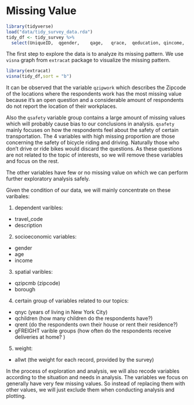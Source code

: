 # Missing Value

```r
library(tidyverse)
load("data/tidy_survey_data.rda")
tidy_df <- tidy_survey %>%
  select(UniqueID,	qgender,	qage,	qrace,	qeducation,	qincome,	qzipcmb,	qSurveyZone,	borough,	travel_code,	qlicense,	gFREIGHT1_qFREIGHT1_mA,gFREIGHT1_qFREIGHT2_mA,gFREIGHT1_qFREIGHT3_mA,gFREIGHT1_qFREIGHT4_mA,gFREIGHTnew,	qsafety1,	qsafety2,	qsafety3,	qsafety4,	qsafety5,	qsafety6,	Description,gIMPROVE1_qIMPROVE1_mA,gIMPROVE1_qIMPROVE2_mA,gIMPROVE1_qIMPROVE3_mA,gIMPROVE1_qIMPROVE4_mA, gIMPROVE1_qIMPROVE5_mA,	qmarried,	qsmartphone,	qrent,	qnyc,	qchildren,	qemployment,	qzipwork1,	qzipwork2,	qzipwork3,	qzipwork4,	qzipwork5,	qzipwork6,	qtimework1,	qtimework2,	qtimework3,	qtimework4,	qtimework5,	qtimework6,	qtimehome1,	qtimehome2,	qtimehome3,	qtimehome4,	qtimehome5,	qtimehome6,	qindustry,	`Work Place`,	allwt) %>% filter(!is.na(UniqueID))
```

The first step to explore the data is to analyze its missing pattern. We use `visna` graph from `extracat` package to visualize the missing pattern. 

```r
library(extracat)
visna(tidy_df,sort = "b")
```

It can be observed that the variable `qzipwork` which describes the Zipcode of the locations where the respondents work has the most missing value because it's an open question and a considerable amount of respondents do not report the location of their workplaces. 

Also the `qsafety` variable group contains a large amount of missing values which will probably cause bias to our conclusions in analysis. `qsafety` mainly focuses on how the respondents feel about the safety of certain transportation. The 4 variables with high missing proportion are those concerning the safety of bicycle riding and driving. Naturally those who don't drive or ride bikes would discard the questions. As these questions are not related to the topic of interests, so we will remove these variables and focus on the rest.

The other variables have few or no missing value on which we can perform further exploratory analysis safely. 

Given the condition of our data, we will mainly concentrate on these varibales:


1. dependent varibles:
- travel_code 
- description

2. socioeconomic variables:
- gender
- age
- income

3. spatial varibles:
- qzipcmb (zipcode)
- borough

4. certain group of variables related to our topics:
- qnyc (years of living in New York City)
- qchildren (how many children do the respondents have?)
- qrent (do the respondents own their house or rent their residence?)
- gFREIGHT varible groups (how often do the respondents receive deliveries at home? )


5. weight:
- allwt (the weight for each record, provided by the survey)

In the process of exploration and analysis, we will also recode variables according to the situation and needs in analysis. The variables we focus on generally have very few missing values. So instead of replacing them with other values, we will just exclude them when conducting analysis and plotting.




